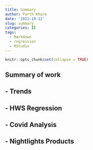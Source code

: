 ```yaml
---
title: Summary
author: Parth Khare
date: '2021-10-12'
slug: summary
categories: []
tags:
  - Markdown
  - regression
  - RStudio
---
```




```r
knitr::opts_chunk$set(collapse = TRUE)
```

## Summary of work

## - Trends
## - HWS Regression
## - Covid Analysis
## - Nightlights Products 


```r


```